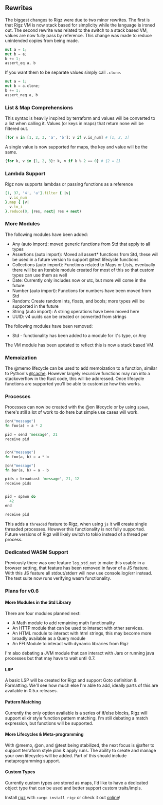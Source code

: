 
## Rewrites

The biggest changes to Rigz were due to two minor rewrites. 
The first is that Rigz VM is now stack based for simplicity while the language is ironed out. 
The second rewrite was related to the switch to a stack based VM, values are now fully pass by reference. This change was made to reduce unintended copies from being made. 

```rs
mut a = 1;
mut b = a;
b += 1;
assert_eq a, b
```

If you want them to be separate values simply call `.clone`. 

```rs
mut a = 1;
mut b = a.clone;
b += 1;
assert_neq a, b
```


### List & Map Comprehensions

This syntax is heavily inspired by terraform and values will be converted to a list when calling it. Values (or keys in maps) that return none will be filtered out.

```python
[for v in [1, 2, 3, 'a', 'b']: v if v.is_num] # [1, 2, 3]
```

A single value is now supported for maps, the key and value will be the same.

```python
{for k, v in {1, 2, 3}: k, v if k % 2 == 0} # {2 = 2}
```

### Lambda Support

Rigz now supports lambdas or passing functions as a reference

```ruby
[1, 37, '4', 'a'].filter { |v| 
  v.is_num 
}.map { |v|
  v.to_i
}.reduce(0, |res, next| res + next)
```

### More Modules

The following modules have been added:

- Any (auto import): moved generic functions from Std that apply to all types
- Assertions (auto import): Moved all assert* functions from Std, these will be used in a future version to support @test lifecycle functions
- Collections (auto import): Functions related to Maps or Lists, eventually there will be an Iterable module created for most of this so that custom types can use them as well
- Date: Currently only includes now or utc, but more will come in the future
- Number (auto import): Functions for numbers have been moved from Std
- Random: Create random ints, floats, and bools; more types will be supported in the future
- String (auto import): A string operations have been moved here
- UUID: v4 uuids can be created or converted from strings

The following modules have been removed:

- Std - functionality has been added to a module for it's type, or Any

The VM module has been updated to reflect this is now a stack based VM. 

### Memoization

The @memo lifecycle can be used to add memoization to a function, similar to Python's [@cache](https://docs.python.org/3/library/functools.html). However largely recursive functions may run into a stackoverflow in the Rust code, this will be addressed. Once lifecycle functions are supported you'll be able to customize how this works. 

### Processes

Processes can now be created with the @on lifecycle or by using `spawn`, there's still a lot of work to do here but simple use cases will work.

```rs
@on("message")
fn foo(a) = a * 2

pid = send 'message', 21
receive pid


@on("message")
fn foo(a, b) = a * b

@on("message")
fn bar(a, b) = a - b

pids = broadcast 'message', 21, 12
receive pids


pid = spawn do
  42
end

receive pid
```

This adds a `threaded` feature to Rigz, when using `js` it will create single threaded processes. However this functionality is not fully supported. Future versions of Rigz will likely switch to tokio instead of a thread per process. 

### Dedicated WASM Support

Previously there was one feature `log_std_out` to make this usable in a browser setting, that feature has been removed in favor of a JS feature. With this JS feature all stdout/stderr will now use console.log/err instead. The test suite now runs verifying wasm functionality.

### Plans for v0.6

#### More Modules in the Std Library

There are four modules planned next:

- A Math module to add remaining math functionality
- An HTTP module that can be used to interact with other services.
- An HTML module to interact with html strings, this may become more broadly available as a Query module
- An FFI Module to interact with dynamic libraries from Rigz

I'm also debating a JVM module that can interact with Jars or running java processes but that may have to wait until 0.7.

#### LSP

A basic LSP will be created for Rigz and support Goto definition & Formatting. We'll see how much else I'm able to add, ideally parts of this are available in 0.5.x releases.

#### Pattern Matching

Currently the only option available is a series of if/else blocks, Rigz will support elixir style function pattern matching. I'm still debating a match expression, but functions will be supported.

#### More Lifecycles & Meta-programming

With @memo, @on, and @test being stabilized, the next focus is @after to support terraform style plan & apply runs. The ability to create and manage your own lifecycles will be added. Part of this should include metaprogramming support.

#### Custom Types

Currently custom types are stored as maps, I'd like to have a dedicated object type that can be used and better support custom traits/impls.

Install [rigz](https://crates.io/crates/rigz) with `cargo install rigz` or check it out [online](https://repl.rigz-lang.org)! 